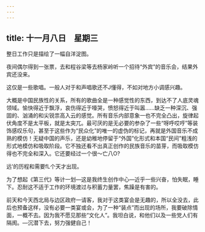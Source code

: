 ```yaml
---
---
---
```

title: 十一月八日　星期三
---




整日工作只是描绘了一幅自洋淀图。

夜间偶尔得到一张票，去和程谷梁等去杨家岭听一个招待“外宾”的音乐会，结果外宾还没来。

这仅是一些歌唱。一般人对于和声唱歌还不J懂得，不如对地方小调感兴趣。

大概是中国民族性的关系，所有的歌曲全是一种感觉性的东西，到达不了人底灵魂领域。愉快得近于飘浮，哀伤得近于嚎哭，愤怒得近于叫嚣……缺乏一种深沉、强固的、汹涌的和尖锐祟高入云的感觉。所有音乐内部意象一也不完全凸出，旋律起伏角度不是太平板，就是太突兀。最可厌的是无必要的参杂了一些“呀呼哎哼”等装饰感叹乐句，甚至于这些作为“民众化”的唯一的虚伪的标记，再就是外国音乐不成熟的模仿！无疑中国的声乐，还是幼稚地停留于“外国”化形式和本国“民间”粗浅的形式地模仿和吸取阶段。它不独还看不出真正创作的民族音乐的苗芽，而吸取模仿得也不完全和深入。它还要经过一个很～亡八O?

远’的历程和需要fL个天才出现。

为了想起《第三代》等计一划―这是我终生创作中心―近乎一些兴奋，怕失眠，睡下。忍耐这不适于工作的环境渡过与积蓄力量罢，焦躁是有害的。

前天和今天西北局与边区政府一请客，我对于这类宴会是无趣的，所以全没去，此后也预备这样，没有必要一类宴或会，为了一种“装点”而出现的场所，我要破除情面，一概不去。因为我不愿见那些“文化人”。我坦白说，和他们以及一些党人们有隔阂。―沉潜下去，努力强健自己！